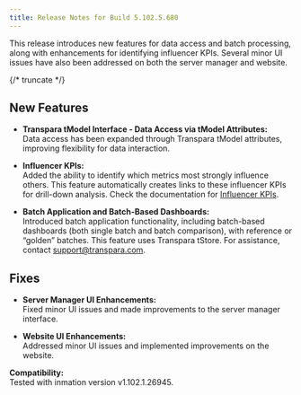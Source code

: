 ```yaml
---
title: Release Notes for Build 5.102.5.680
---
```


This release introduces new features for data access and batch processing, along with enhancements for identifying influencer KPIs. Several minor UI issues have also been addressed on both the server manager and website.

{/* truncate */}

## New Features

- **Transpara tModel Interface - Data Access via tModel Attributes:**  
  Data access has been expanded through Transpara tModel attributes, improving flexibility for data interaction.

- **Influencer KPIs:**  
  Added the ability to identify which metrics most strongly influence others. This feature automatically creates links to these influencer KPIs for drill-down analysis. Check the documentation for [Influencer KPIs](/end-user/features/visualizations/kpis#view-influencer-kpis).

- **Batch Application and Batch-Based Dashboards:**  
  Introduced batch application functionality, including batch-based dashboards (both single batch and batch comparison), with reference or “golden” batches. This feature uses Transpara tStore. For assistance, contact support@transpara.com.

## Fixes

- **Server Manager UI Enhancements:**  
  Fixed minor UI issues and made improvements to the server manager interface.

- **Website UI Enhancements:**  
  Addressed minor UI issues and implemented improvements on the website.

**Compatibility:**  
Tested with inmation version v1.102.1.26945.